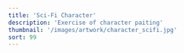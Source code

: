 ```yaml
---
title: 'Sci-Fi Character'
description: 'Exercise of character paiting'
thumbnail: '/images/artwork/character_scifi.jpg'
sort: 99
---
```



<PostPicture
  title="Prodmais symbol"
  src="/images/artwork/character_scifi.jpg"
  width="900px"
  loading="lazy"
  shadow
/>
